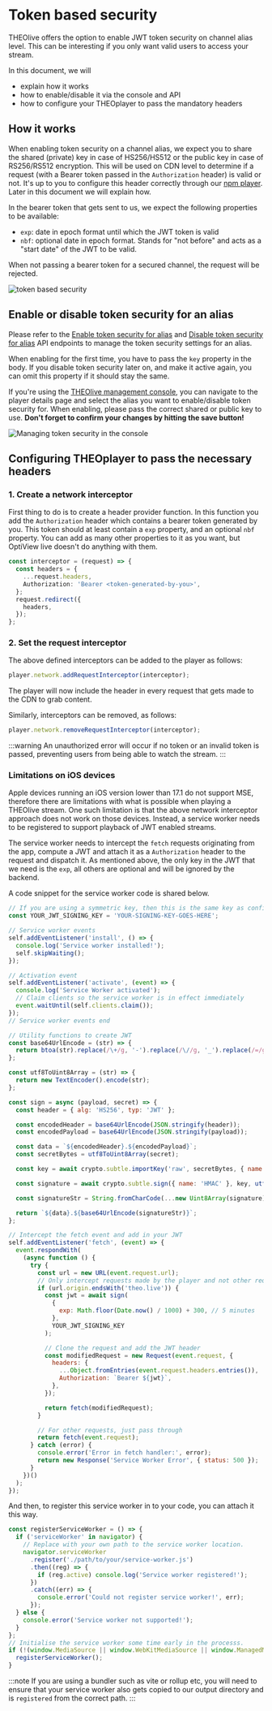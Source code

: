# Token based security

THEOlive offers the option to enable JWT token security on channel alias level. This can be interesting if you only want valid users to access your stream.

In this document, we will

- explain how it works
- how to enable/disable it via the console and API
- how to configure your THEOplayer to pass the mandatory headers

## How it works

When enabling token security on a channel alias, we expect you to share the shared (private) key in case of HS256/HS512 or the public key in case of RS256/RS512 encryption. This will be used on CDN level to determine if a request (with a Bearer token passed in the `Authorization` header) is valid or not. It's up to you to configure this header correctly through our [npm player](https://www.npmjs.com/package/theoplayer). Later in this document we will explain how.

In the bearer token that gets sent to us, we expect the following properties to be available:

- `exp`: date in epoch format until which the JWT token is valid
- `nbf`: optional date in epoch format. Stands for "not before" and acts as a "start date" of the JWT to be valid.

When not passing a bearer token for a secured channel, the request will be rejected.

![token based security](../../assets/img/dcdfc37-token_security.png)

## Enable or disable token security for an alias

Please refer to the [Enable token security for alias](/theolive/api/channels/enable-token-security-for-alias) and [Disable token security for alias](/theolive/api/channels/disable-token-security-for-alias) API endpoints to manage the token security settings for an alias.

When enabling for the first time, you have to pass the `key` property in the body. If you disable token security later on, and make it active again, you can omit this property if it should stay the same.

If you're using the [THEOlive management console](https://console.theo.live), you can navigate to the player details page and select the alias you want to enable/disable token security for. When enabling, please pass the correct shared or public key to use. **Don't forget to confirm your changes by hitting the save button!**

![Managing token security in the console](../../assets/img/51376b6-token.png)

## Configuring THEOplayer to pass the necessary headers

### 1. Create a network interceptor

First thing to do is to create a header provider function. In this function you add the `Authorization` header which contains a bearer token generated by you. This token should at least contain a `exp` property, and an optional `nbf` property. You can add as many other properties to it as you want, but OptiView live doesn't do anything with them.

```typescript Creating header provider
const interceptor = (request) => {
  const headers = {
    ...request.headers,
    Authorization: 'Bearer <token-generated-by-you>',
  };
  request.redirect({
    headers,
  });
};
```

### 2. Set the request interceptor

The above defined interceptors can be added to the player as follows:

```js
player.network.addRequestInterceptor(interceptor);
```

The player will now include the header in every request that gets made to the CDN to grab content.

Similarly, interceptors can be removed, as follows:

```js
player.network.removeRequestInterceptor(interceptor);
```

:::warning
An unauthorized error will occur if no token or an invalid token is passed, preventing users from being able to watch the stream.
:::

### Limitations on iOS devices

Apple devices running an iOS version lower than 17.1 do not support MSE, therefore there are limitations with what is possible when playing a THEOlive stream. One such limitation is that the above network interceptor approach does not work on those devices. Instead, a service worker needs to be registered to support playback of JWT enabled streams.

The service worker needs to intercept the `fetch` requests originating from the app, compute a JWT and attach it as a `Authorization` header to the request and dispatch it. As mentioned above, the only key in the JWT that we need is the `exp`, all others are optional and will be ignored by the backend.

A code snippet for the service worker code is shared below.

```javascript Service Worker for iOS Safari
// If you are using a symmetric key, then this is the same key as configured in your console.
const YOUR_JWT_SIGNING_KEY = 'YOUR-SIGNING-KEY-GOES-HERE';

// Service worker events
self.addEventListener('install', () => {
  console.log('Service worker installed!');
  self.skipWaiting();
});

// Activation event
self.addEventListener('activate', (event) => {
  console.log('Service Worker activated');
  // Claim clients so the service worker is in effect immediately
  event.waitUntil(self.clients.claim());
});
// Service worker events end

// Utility functions to create JWT
const base64UrlEncode = (str) => {
  return btoa(str).replace(/\+/g, '-').replace(/\//g, '_').replace(/=/g, '');
};

const utf8ToUint8Array = (str) => {
  return new TextEncoder().encode(str);
};

const sign = async (payload, secret) => {
  const header = { alg: 'HS256', typ: 'JWT' };

  const encodedHeader = base64UrlEncode(JSON.stringify(header));
  const encodedPayload = base64UrlEncode(JSON.stringify(payload));

  const data = `${encodedHeader}.${encodedPayload}`;
  const secretBytes = utf8ToUint8Array(secret);

  const key = await crypto.subtle.importKey('raw', secretBytes, { name: 'HMAC', hash: { name: 'SHA-256' } }, false, ['sign']);

  const signature = await crypto.subtle.sign({ name: 'HMAC' }, key, utf8ToUint8Array(data));

  const signatureStr = String.fromCharCode(...new Uint8Array(signature));

  return `${data}.${base64UrlEncode(signatureStr)}`;
};

// Intercept the fetch event and add in your JWT
self.addEventListener('fetch', (event) => {
  event.respondWith(
    (async function () {
      try {
        const url = new URL(event.request.url);
        // Only intercept requests made by the player and not other requests
        if (url.origin.endsWith('theo.live')) {
          const jwt = await sign(
            {
              exp: Math.floor(Date.now() / 1000) + 300, // 5 minutes
            },
            YOUR_JWT_SIGNING_KEY
          );

          // Clone the request and add the JWT header
          const modifiedRequest = new Request(event.request, {
            headers: {
              ...Object.fromEntries(event.request.headers.entries()),
              Authorization: `Bearer ${jwt}`,
            },
          });

          return fetch(modifiedRequest);
        }

        // For other requests, just pass through
        return fetch(event.request);
      } catch (error) {
        console.error('Error in fetch handler:', error);
        return new Response('Service Worker Error', { status: 500 });
      }
    })()
  );
});
```

And then, to register this service worker in to your code, you can attach it this way.

```javascript add service worker
const registerServiceWorker = () => {
  if ('serviceWorker' in navigator) {
    // Replace with your own path to the service worker location.
    navigator.serviceWorker
      .register('./path/to/your/service-worker.js')
      .then((reg) => {
        if (reg.active) console.log('Service worker registered!');
      })
      .catch((err) => {
        console.error('Could not register service worker!', err);
      });
  } else {
    console.error('Service worker not supported!');
  }
};
// Initialise the service worker some time early in the processs.
if (!(window.MediaSource || window.WebKitMediaSource || window.ManagedMediaSource)) {
  registerServiceWorker();
}
```

:::note
If you are using a bundler such as vite or rollup etc, you will need to ensure that your service worker also gets copied to our output directory and is `registered` from the correct path.
:::
